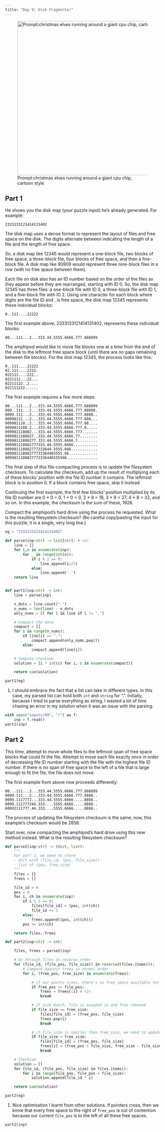 ```yaml
---
title: "Day 9: Disk Fragmenter"
---
```


![Prompt:christmas elves running around a giant cpu chip, cartoon style](images/09.webp){width="500" fig-align="center"}

## Part 1

::: {.callout-note title="Puzzle Info" collapse="true"}
He shows you the disk map (your puzzle input) he's already generated. For example:

```
2333133121414131402
```

The disk map uses a dense format to represent the layout of files and free space on the disk. The digits alternate between indicating the length of a file and the length of free space.

So, a disk map like 12345 would represent a one-block file, two blocks of free space, a three-block file, four blocks of free space, and then a five-block file. A disk map like 90909 would represent three nine-block files in a row (with no free space between them).

Each file on disk also has an ID number based on the order of the files as they appear before they are rearranged, starting with ID 0. So, the disk map 12345 has three files: a one-block file with ID 0, a three-block file with ID 1, and a five-block file with ID 2. Using one character for each block where digits are the file ID and . is free space, the disk map 12345 represents these individual blocks:

```
0..111....22222
```
The first example above, 2333133121414131402, represents these individual blocks:
```
00...111...2...333.44.5555.6666.777.888899
```
The amphipod would like to move file blocks one at a time from the end of the disk to the leftmost free space block (until there are no gaps remaining between file blocks). For the disk map 12345, the process looks like this:

```
0..111....22222
02.111....2222.
022111....222..
0221112...22...
02211122..2....
022111222......
```
The first example requires a few more steps:

```
00...111...2...333.44.5555.6666.777.888899
009..111...2...333.44.5555.6666.777.88889.
0099.111...2...333.44.5555.6666.777.8888..
00998111...2...333.44.5555.6666.777.888...
009981118..2...333.44.5555.6666.777.88....
0099811188.2...333.44.5555.6666.777.8.....
009981118882...333.44.5555.6666.777.......
0099811188827..333.44.5555.6666.77........
00998111888277.333.44.5555.6666.7.........
009981118882777333.44.5555.6666...........
009981118882777333644.5555.666............
00998111888277733364465555.66.............
0099811188827773336446555566..............
```
The final step of this file-compacting process is to update the filesystem checksum. To calculate the checksum, add up the result of multiplying each of these blocks' position with the file ID number it contains. The leftmost block is in position 0. If a block contains free space, skip it instead.

Continuing the first example, the first few blocks' position multiplied by its file ID number are 0 * 0 = 0, 1 * 0 = 0, 2 * 9 = 18, 3 * 9 = 27, 4 * 8 = 32, and so on. In this example, the checksum is the sum of these, 1928.

Compact the amphipod's hard drive using the process he requested. What is the resulting filesystem checksum? (Be careful copy/pasting the input for this puzzle; it is a single, very long line.)
:::

```python
eg = "2333133121414131402"

def parse(inp:str) -> list[str]: # <1>
    line = []
    for i,n in enumerate(inp):
        for _ in range(int(n)):
            if i % 2 == 0:
                line.append(i//2)
            else:
                line.append('.')
    return line


def part1(inp:str) -> int:
    line = parse(inp)

    n_dots = line.count(".")
    n_nums = len(line) - n_dots
    only_nums = [l for l in line if l != "."]

    # Compact the data
    compact = []
    for i in range(n_nums):
        if line[i] == ".":
            compact.append(only_nums.pop())
        else:
            compact.append(line[i])

    # Compute checksum
    solution = [i * int(c) for i, c in enumerate(compact)]

    return sum(solution)

part1(eg)
```
1. I should embrace the fact that a list can take in different types. In this case, my parsed list can hold both `int` and `string` for ".". Initially, because I tried to parse everything as string, I wasted a lot of time chasing an error in my solution when it was an issue with the parsing.

```python
with open("inputs/09", "r") as f:
    inp = f.read()
part1(inp)
```
## Part 2

::: {.callout-note title="Puzzle Info" collapse="true"}
This time, attempt to move whole files to the leftmost span of free space blocks that could fit the file. Attempt to move each file exactly once in order of decreasing file ID number starting with the file with the highest file ID number. If there is no span of free space to the left of a file that is large enough to fit the file, the file does not move.

The first example from above now proceeds differently:
```
00...111...2...333.44.5555.6666.777.888899
0099.111...2...333.44.5555.6666.777.8888..
0099.1117772...333.44.5555.6666.....8888..
0099.111777244.333....5555.6666.....8888..
00992111777.44.333....5555.6666.....8888..
```
The process of updating the filesystem checksum is the same; now, this example's checksum would be 2858.

Start over, now compacting the amphipod's hard drive using this new method instead. What is the resulting filesystem checksum?
:::

```python
def parse2(inp:str) -> (dict, list):
    """
    For part 2, we need to store
    - dict with (file_id, (pos, file_size))
    - list of (pos, free_size)
    """
    files = {}
    frees = []

    file_id = 0
    pos = 0
    for i, ch in enumerate(inp):
        if i % 2 == 0:
            files[file_id] = (pos, int(ch))
            file_id += 1
        else:
            frees.append((pos, int(ch)))
        pos += int(ch)

    return files, frees

def part2(inp:str) -> int:

    files, frees = parse2(inp)

    # Go through files in reverse order
    for (file_id, (file_pos, file_size)) in reversed(files.items()):
        # Compare against frees in normal order
        for i, (free_pos, free_size) in enumerate(frees):

            # if our points cross, there's no free space available for this file
            if free_pos >= file_pos:
                frees = frees[:i] # <1>
                break

            # if size match, file is swapped in and free removed
            if file_size == free_size:
                files[file_id] = (free_pos, file_size)
                frees.pop(i)
                break

            # if file_size is smaller than free_size, we need to update both sizes
            if file_size < free_size:
                files[file_id] = (free_pos, file_size)
                frees[i] = (free_pos + file_size, free_size - file_size)
                break

    # Checksum
    solution = []
    for file_id, (file_pos, file_size) in files.items():
        for i in range(file_pos, file_pos + file_size):
            solution.append(file_id * i)

    return sum(solution)

part2(eg)
```
1. Nice optimisation I learnt from other solutions. If pointers cross, then we know that every free space to the right of `free_pos` is out of contention because our current `file_pos` is to the left of all these free spaces.

```python
part2(inp)
```